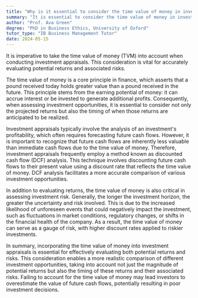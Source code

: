 ```yaml
---
title: "Why is it essential to consider the time value of money in investment appraisals?"
summary: "It is essential to consider the time value of money in investment appraisals to accurately assess potential returns and risks."
author: "Prof. Ava Green"
degree: "PhD in Business Ethics, University of Oxford"
tutor_type: "IB Business Management Tutor"
date: 2024-05-15
---
```


It is imperative to take the time value of money (TVM) into account when conducting investment appraisals. This consideration is vital for accurately evaluating potential returns and associated risks.

The time value of money is a core principle in finance, which asserts that a pound received today holds greater value than a pound received in the future. This principle stems from the earning potential of money: it can accrue interest or be invested to generate additional profits. Consequently, when assessing investment opportunities, it is essential to consider not only the projected returns but also the timing of when those returns are anticipated to be realized.

Investment appraisals typically involve the analysis of an investment's profitability, which often requires forecasting future cash flows. However, it is important to recognize that future cash flows are inherently less valuable than immediate cash flows due to the time value of money. Therefore, investment appraisals frequently employ a method known as discounted cash flow (DCF) analysis. This technique involves discounting future cash flows to their present value using a discount rate that reflects the time value of money. DCF analysis facilitates a more accurate comparison of various investment opportunities.

In addition to evaluating returns, the time value of money is also critical in assessing investment risk. Generally, the longer the investment horizon, the greater the uncertainty and risk involved. This is due to the increased likelihood of unforeseen events that could negatively impact the investment, such as fluctuations in market conditions, regulatory changes, or shifts in the financial health of the company. As a result, the time value of money can serve as a gauge of risk, with higher discount rates applied to riskier investments.

In summary, incorporating the time value of money into investment appraisals is essential for effectively evaluating both potential returns and risks. This consideration enables a more realistic comparison of different investment opportunities, taking into account not just the magnitude of potential returns but also the timing of these returns and their associated risks. Failing to account for the time value of money may lead investors to overestimate the value of future cash flows, potentially resulting in poor investment decisions.
    